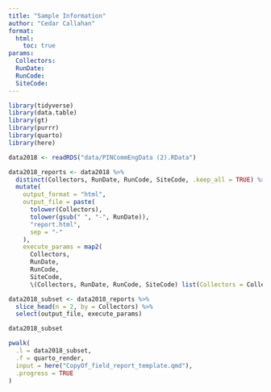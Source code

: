 ```yaml
---
title: "Sample Information"
author: "Cedar Callahan"
format:
  html:
    toc: true
params:
  Collectors:
  RunDate:
  RunCode:
  SiteCode:
---
```


```r
library(tidyverse)
library(data.table)
library(gt)
library(purrr)
library(quarto)
library(here)

data2018 <- readRDS("data/PINCommEngData (2).RData")
```

```r
data2018_reports <- data2018 %>% 
  distinct(Collectors, RunDate, RunCode, SiteCode, .keep_all = TRUE) %>% 
  mutate(
    output_format = "html",             
    output_file = paste(                
      tolower(Collectors),              
      tolower(gsub(" ", "-", RunDate)),           
      "report.html",
      sep = "-"
    ),
    execute_params = map2(       
      Collectors,
      RunDate,
      RunCode,
      SiteCode,
      \(Collectors, RunDate, RunCode, SiteCode) list(Collectors = Collectors, RunDate = RunDate, RunCode = RunCode, SiteCode = SiteCode)))
```

```r
data2018_subset <- data2018_reports %>% 
  slice_head(n = 2, by = Collectors) %>% 
  select(output_file, execute_params)

data2018_subset
```

```r
pwalk(
  .l = data2018_subset,                      
  .f = quarto_render,
  input = here("CopyOf_field_report_template.qmd"),
  .progress = TRUE                              
)
```



